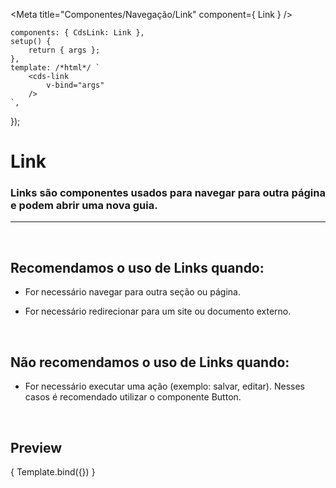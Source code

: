 
<Meta
	title="Componentes/Navegação/Link"
	component={ Link }
/>

	components: { CdsLink: Link },
	setup() {
		return { args };
	},
	template: /*html*/ `
		<cds-link
			v-bind="args"
		/>
	`,
});

# Link

### Links são componentes usados ​​para navegar para outra página e podem abrir uma nova guia.
---
<br />

## Recomendamos o uso de Links quando:
- For necessário navegar para outra seção ou página.

- For necessário redirecionar para um site ou documento externo.

<br />

## Não recomendamos o uso de Links quando:
- For necessário executar uma ação (exemplo: salvar, editar). Nesses casos é recomendado utilizar o componente Button.

<br />

## Preview

<Canvas>
	<Story
		name="Link"
		args={{
			href: 'https://github.com/Sysvale/cuida',
			text: 'Cuida'
		}}
	>
		{ Template.bind({}) }
	</Story>
</Canvas>

<ArgsTable story="Link" />
